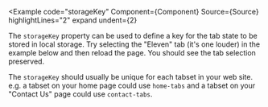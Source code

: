
<Example
  code="storageKey"
  Component={Component}
  Source={Source}
  highlightLines="2"
  expand
  undent={2}
>
  The `storageKey` property can be used to define a key for the tab state to
  be stored in local storage.  Try selecting the "Eleven" tab (it's one
  louder) in the example below and then reload the page.  You should see the
  tab selection preserved.

  The `storageKey` should usually be unique for each tabset in your web site.
  e.g. a tabset on your home page could use `home-tabs` and a tabset on your
  "Contact Us" page could use `contact-tabs`.
</Example>
